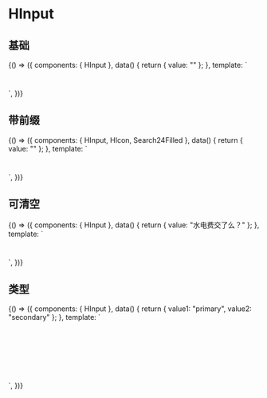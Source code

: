 

<Meta title="HInput" component={HInput} name="HInput" argTypes={{}} />

# HInput

## 基础

<Canvas>
  <Story name="基础" parameters={{ layout: "fullscreen" }}>
    {() => ({
      components: { HInput },
      data() {
        return { value: "" };
      },
      template: `
<div style="padding:20px; background-color: var(--color-background-3);">
  <HInput v-model="value" placeholder="type something">
  </HInput>
</div>
`,
    })}
  </Story>
</Canvas>

## 带前缀

<Canvas>
  <Story name="带前缀" parameters={{ layout: "fullscreen" }}>
    {() => ({
      components: { HInput, HIcon, Search24Filled },
      data() {
        return { value: "" };
      },
      template: `
<div style="padding:20px; background-color: var(--color-background-3);">
  <HInput v-model="value" placeholder="type something">
    <template v-slot:prefix>
      <HIcon>
        <Search24Filled />
      </HIcon>
    </template>
  </HInput>
</div>
`,
    })}
  </Story>
</Canvas>

## 可清空

<Canvas>
  <Story name="可清空" parameters={{ layout: "fullscreen" }}>
    {() => ({
      components: { HInput },
      data() {
        return { value: "水电费交了么？" };
      },
      template: `
<div style="padding:20px; background-color: var(--color-background-3);">
  <HInput v-model="value" placeholder="type something" clearable>
  </HInput>
</div>
`,
    })}
  </Story>
</Canvas>

## 类型

<Canvas>
  <Story name="类型" parameters={{ layout: "fullscreen" }}>
    {() => ({
      components: { HInput },
      data() {
        return { value1: "primary", value2: "secondary" };
      },
      template: `
<div style="padding:20px; background-color: var(--color-background-9);">
  <HInput v-model="value1" placeholder="type something" type="primary" clearable>
  </HInput>
</div>
<div style="padding:20px; background-color: var(--color-background-3);">
  <HInput v-model="value1" placeholder="type something" type="primary" clearable>
  </HInput>
</div>
<div style="padding:20px; background-color: var(--color-background-2);">
  <HInput v-model="value2" placeholder="type something" type="secondary" clearable>
  </HInput>
</div>
`,
    })}
  </Story>
</Canvas>
